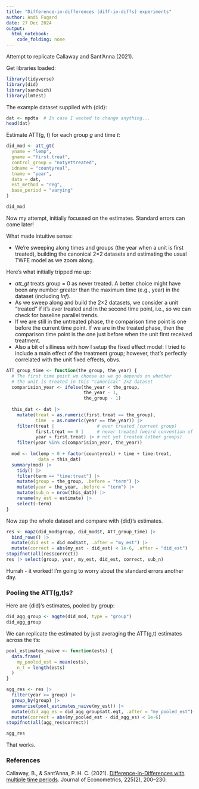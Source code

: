 ```yaml
---
title: "Difference-in-differences (diff-in-diffs) experiments"
author: Andi Fugard
date: 27 Dec 2024
output: 
  html_notebook: 
    code_folding: none
---
```


Attempt to replicate Callaway and Sant’Anna (2021).

Get libraries loaded:

```r
library(tidyverse)
library(did)
library(sandwich)
library(lmtest)
```

The example dataset supplied with {did}:

```r
dat <- mpdta  # In case I wanted to change anything...
head(dat)
```

Estimate ATT(g, t) for each group _g_ and time _t_:

```r
did_mod <- att_gt(
  yname = "lemp",
  gname = "first.treat",
  control_group = "notyettreated",
  idname = "countyreal",
  tname = "year",
  data = dat,
  est_method = "reg",
  base_period = "varying"
)

did_mod
```


Now my attempt, initially focussed on the estimates. Standard errors can come later!

What made intuitive sense:

* We're sweeping along times and groups (the year when a unit is first treated), building the canonical 2×2 datasets and estimating the usual TWFE model as we zoom along.

Here's what initially tripped me up:

* _att_gt_ treats group = 0 as never treated. A better choice might have been any number greater than the maximum time (e.g., year) in the dataset (including _Inf_).
* As we sweep along and build the 2×2 datasets, we consider a unit "treated" if it's ever treated and in the second time point, i.e., so we can check for baseline parallel trends.
* If we are still in the untreated phase, the comparison time point is one before the current time point. If we are in the treated phase, then the comparison time point is the one just before when the unit first received treatment.
* Also a bit of silliness with how I setup the fixed effect model: I tried to include a main effect of the treatment group; however, that's perfectly correlated with the unit fixed effects, obvs.

```r
ATT_group_time <- function(the_group, the_year) {
  # The first time point we choose as we go depends on whether
  # the unit is treated in this "canonical" 2×2 dataset
  comparision_year <- ifelse(the_year < the_group,
                             the_year - 1,
                             the_group - 1)
  
  this_dat <- dat |>
    mutate(treat = as.numeric(first.treat == the_group),
           time  = as.numeric(year == the_year)) |>
    filter(treat |                # ever treated (current group)
           first.treat == 0 |     # never treated (weird convention of {did})
           year < first.treat) |> # not yet treated (other groups)
    filter(year %in% c(comparision_year, the_year))
  
  mod <- lm(lemp ~ 0 + factor(countyreal) + time + time:treat,
            data = this_dat)
  summary(mod) |>
    tidy() |>
    filter(term == "time:treat") |>
    mutate(group = the_group, .before = "term") |>
    mutate(year = the_year, .before = "term") |>
    mutate(sub_n = nrow(this_dat)) |>
    rename(my_est = estimate) |>
    select(-term)
}
```

Now zap the whole dataset and compare with {did}'s estimates.

```r
res <- map2(did_mod$group, did_mod$t, ATT_group_time) |>
  bind_rows() |>
  mutate(did_est = did_mod$att, .after = "my_est") |>
  mutate(correct = abs(my_est - did_est) < 1e-6, .after = "did_est")
stopifnot(all(res$correct))
res |> select(group, year, my_est, did_est, correct, sub_n)
```

Hurrah - it worked! I'm going to worry about the standard errors another day.


### Pooling the ATT(g,t)s?

Here are {did}'s estimates, pooled by group:

```r
did_agg_group <- aggte(did_mod, type = "group")
did_agg_group
```


We can replicate the estimated by just averaging the ATT(g,t) estimates across the t's:

```r
pool_estimates_naive <- function(ests) {
  data.frame(
    my_pooled_est = mean(ests),
    n_t = length(ests)
  )
}

agg_res <- res |>
  filter(year >= group) |>
  group_by(group) |>
  summarise(pool_estimates_naive(my_est)) |>
  mutate(did_agg_es = did_agg_group$att.egt, .after = "my_pooled_est") |>
  mutate(correct = abs(my_pooled_est - did_agg_es) < 1e-6)
stopifnot(all(agg_res$correct))

agg_res
```

That works.



### References

Callaway, B., & Sant’Anna, P. H. C. (2021). [Difference-in-Differences with multiple time periods](https://doi.org/10.1016/j.jeconom.2020.12.001). Journal of Econometrics, 225(2), 200–230. 

